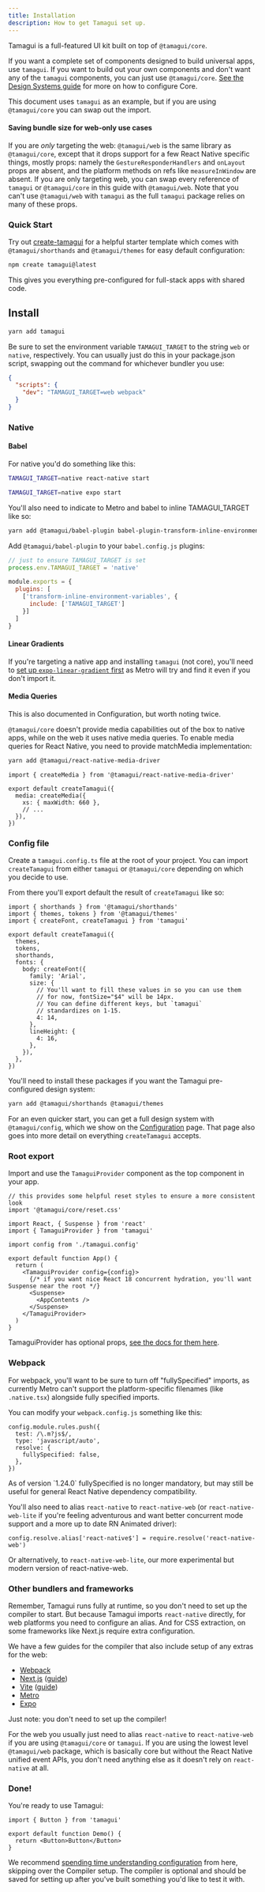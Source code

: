 ```yaml
---
title: Installation
description: How to get Tamagui set up.
---
```


Tamagui is a full-featured UI kit built on top of `@tamagui/core`.

If you want a complete set of components designed to build universal apps, use `tamagui`. If you want to build out your own components and don't want any of the `tamagui` components, you can just use `@tamagui/core`. [See the Design Systems guide](/docs/guides/design-systems) for more on how to configure Core.

This document uses `tamagui` as an example, but if you are using `@tamagui/core` you can swap out the import.

#### Saving bundle size for web-only use cases

If you are _only_ targeting the web: `@tamagui/web` is the same library as `@tamagui/core`, except that it drops support for a few React Native specific things, mostly props: namely the `GestureResponderHandlers` and `onLayout` props are absent, and the platform methods on refs like `measureInWindow` are absent. If you are only targeting web, you can swap every reference of `tamagui` or `@tamagui/core` in this guide with `@tamagui/web`. Note that you can't use `@tamagui/web` with `tamagui` as the full `tamagui` package relies on many of these props.

### Quick Start

Try out [create-tamagui](/docs/guides/create-tamagui-app) for a helpful starter template which comes with `@tamagui/shorthands` and `@tamagui/themes` for easy default configuration:

```bash
npm create tamagui@latest
```

This gives you everything pre-configured for full-stack apps with shared code.

## Install

```bash
yarn add tamagui
```

Be sure to set the environment variable `TAMAGUI_TARGET` to the string `web` or `native`, respectively. You can usually just do this in your package.json script, swapping out the command for whichever bundler you use:

```json
{
  "scripts": {
    "dev": "TAMAGUI_TARGET=web webpack"
  }
}
```

### Native

#### Babel

For native you'd do something like this:

```sh
TAMAGUI_TARGET=native react-native start
```

```sh
TAMAGUI_TARGET=native expo start
```

You'll also need to indicate to Metro and babel to inline TAMAGUI_TARGET like so:

```bash
yarn add @tamagui/babel-plugin babel-plugin-transform-inline-environment-variables
```

Add `@tamagui/babel-plugin` to your `babel.config.js` plugins:

```js
// just to ensure TAMAGUI_TARGET is set
process.env.TAMAGUI_TARGET = 'native'

module.exports = {
  plugins: [
    ['transform-inline-environment-variables', {
      include: ['TAMAGUI_TARGET']
    }]
  ]
}
```

#### Linear Gradients

If you're targeting a native app and installing `tamagui` (not core), you'll need to [set up `expo-linear-gradient` first](https://github.com/expo/expo/tree/sdk-47/packages/expo-linear-gradient) as Metro will try and find it even if you don't import it.

#### Media Queries

This is also documented in Configuration, but worth noting twice.

`@tamagui/core` doesn't provide media capabilities out of the box to native apps, while on the web it uses native media queries. To enable media queries for React Native, you need to provide matchMedia implementation:

```sh
yarn add @tamagui/react-native-media-driver
```

```tsx
import { createMedia } from '@tamagui/react-native-media-driver'

export default createTamagui({
  media: createMedia({
    xs: { maxWidth: 660 },
    // ...
  }),
})
```

### Config file

Create a `tamagui.config.ts` file at the root of your project.
You can import `createTamagui` from either `tamagui` or `@tamagui/core` depending on which you decide to use.

From there you'll export default the result of `createTamagui` like so:

```tsx
import { shorthands } from '@tamagui/shorthands'
import { themes, tokens } from '@tamagui/themes'
import { createFont, createTamagui } from 'tamagui'

export default createTamagui({
  themes,
  tokens,
  shorthands,
  fonts: {
    body: createFont({
      family: 'Arial',
      size: {
        // You'll want to fill these values in so you can use them
        // for now, fontSize="$4" will be 14px.
        // You can define different keys, but `tamagui`
        // standardizes on 1-15.
        4: 14,
      },
      lineHeight: {
        4: 16,
      },
    }),
  },
})
```

You'll need to install these packages if you want the Tamagui pre-configured design system:

```sh
yarn add @tamagui/shorthands @tamagui/themes
```

For an even quicker start, you can get a full design system with `@tamagui/config`, which we show on the [Configuration](/docs/core/configuration) page. That page also goes into more detail on everything `createTamagui` accepts.

### Root export

Import and use the `TamaguiProvider` component as the top component in your app.

```tsx line=8-14
// this provides some helpful reset styles to ensure a more consistent look
import '@tamagui/core/reset.css'

import React, { Suspense } from 'react'
import { TamaguiProvider } from 'tamagui'

import config from './tamagui.config'

export default function App() {
  return (
    <TamaguiProvider config={config}>
      {/* if you want nice React 18 concurrent hydration, you'll want Suspense near the root */}
      <Suspense>
        <AppContents />
      </Suspense>
    </TamaguiProvider>
  )
}
```

TamaguiProvider has optional props, [see the docs for them here](/docs/core/configuration#using-tamagui-provider).

### Webpack

For webpack, you'll want to be sure to turn off "fullySpecified" imports, as currently Metro can't support the platform-specific filenames (like `.native.tsx`) alongside fully specified imports.

You can modify your `webpack.config.js` something like this:

```tsx
config.module.rules.push({
  test: /\.m?js$/,
  type: 'javascript/auto',
  resolve: {
    fullySpecified: false,
  },
})
```

<Notice>
  As of version `1.24.0` fullySpecified is no longer mandatory, but may still be useful
  for general React Native dependency compatibility.
</Notice>

You'll also need to alias `react-native` to `react-native-web` (or `react-native-web-lite` if you're feeling adventurous and want better concurrent mode support and a more up to date RN Animated driver):

```tsx
config.resolve.alias['react-native$'] = require.resolve('react-native-web')
```

Or alternatively, to `react-native-web-lite`, our more experimental but modern version of react-native-web.

### Other bundlers and frameworks

Remember, Tamagui runs fully at runtime, so you don't need to set up the compiler to start. But because Tamagui imports `react-native` directly, for web platforms you need to configure an alias. And for CSS extraction, on some frameworks like Next.js require extra configuration.

We have a few guides for the compiler that also include setup of any extras for the web:

- [Webpack](/docs/intro/compiler-install#webpack)
- [Next.js](/docs/intro/compiler-install#nextjs) ([guide](/docs/guides/next-js))
- [Vite](/docs/intro/compiler-install#vite) ([guide](/docs/guides/vite))
- [Metro](/docs/intro/compiler-install#babel--metro)
- [Expo](/docs/guides/expo)

Just note: you don't need to set up the compiler!

For the web you usually just need to alias `react-native` to `react-native-web` if you are using `@tamagui/core` or `tamagui`. If you are using the lowest level `@tamagui/web` package, which is basically core but without the React Native unified event APIs, you don't need anything else as it doesn't rely on `react-native` at all.

### Done!

You're ready to use Tamagui:

<Preview>
  <DemoButton />
</Preview>

```tsx class=preview line=5
import { Button } from 'tamagui'

export default function Demo() {
  return <Button>Button</Button>
}
```

We recommend [spending time understanding configuration](/docs/core/configuration) from here, skipping over the Compiler setup. The compiler is optional and should be saved for setting up after you've built something you'd like to test it with.

